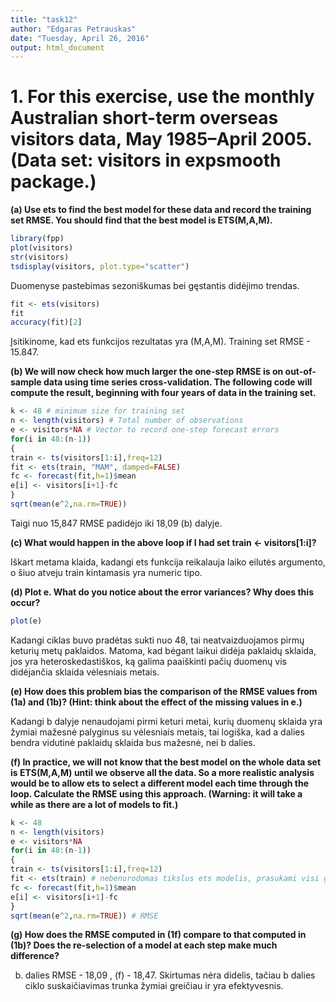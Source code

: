 ```yaml
---
title: "task12"
author: "Edgaras Petrauskas"
date: "Tuesday, April 26, 2016"
output: html_document
---
```


# 1. For this exercise, use the monthly Australian short-term overseas visitors data, May 1985–April 2005. (Data set: visitors in expsmooth package.)

**(a) Use ets to find the best model for these data and record the training set RMSE. You should find that the best model is ETS(M,A,M).**

```r
library(fpp)
plot(visitors)
str(visitors)
tsdisplay(visitors, plot.type="scatter")
```

Duomenyse pastebimas sezoniškumas bei gęstantis didėjimo trendas.

```r
fit <- ets(visitors)
fit
accuracy(fit)[2]
```

Įsitikinome, kad ets funkcijos rezultatas yra (M,A,M). Training set RMSE - 15.847.

**(b) We will now check how much larger the one-step RMSE is on out-of-sample data using time series cross-validation. The following code will compute the result, beginning with four years of data in the training set.**

```r
k <- 48 # minimum size for training set
n <- length(visitors) # Total number of observations
e <- visitors*NA # Vector to record one-step forecast errors
for(i in 48:(n-1))
{
train <- ts(visitors[1:i],freq=12)
fit <- ets(train, "MAM", damped=FALSE)
fc <- forecast(fit,h=1)$mean
e[i] <- visitors[i+1]-fc
}
sqrt(mean(e^2,na.rm=TRUE))
```

Taigi nuo 15,847 RMSE padidėjo iki 18,09 (b) dalyje.

**(c) What would happen in the above loop if I had set train <- visitors[1:i]?**

Iškart metama klaida, kadangi ets funkcija reikalauja laiko eilutės argumento, o šiuo atveju train kintamasis yra numeric tipo.

**(d) Plot e. What do you notice about the error variances? Why does this occur?**

```r
plot(e)
```

Kadangi ciklas buvo pradėtas sukti nuo 48, tai neatvaizduojamos pirmų keturių metų paklaidos. Matoma, kad bėgant laikui didėja paklaidų sklaida, jos yra heteroskedastiškos, ką galima paaiškinti pačių duomenų vis didėjančia sklaida vėlesniais metais.

**(e) How does this problem bias the comparison of the RMSE values from (1a) and (1b)? (Hint: think about the effect of the missing values in e.)**

Kadangi b dalyje nenaudojami pirmi keturi metai, kurių duomenų sklaida yra žymiai mažesnė palyginus su vėlesniais metais, tai logiška, kad a dalies bendra vidutinė paklaidų sklaida bus mažesnė, nei b dalies. 

**(f) In practice, we will not know that the best model on the whole data set is ETS(M,A,M) until we observe all the data. So a more realistic analysis would be to allow ets to select a different model each time through the loop. Calculate the RMSE using this approach. (Warning: it will take a while as there are a lot of models to fit.)**

```r
k <- 48
n <- length(visitors) 
e <- visitors*NA 
for(i in 48:(n-1))
{
train <- ts(visitors[1:i],freq=12)
fit <- ets(train) # nebenurodomas tikslus ets modelis, prasukami visi galimi variantai
fc <- forecast(fit,h=1)$mean 
e[i] <- visitors[i+1]-fc
}
sqrt(mean(e^2,na.rm=TRUE)) # RMSE
```

**(g) How does the RMSE computed in (1f) compare to that computed in (1b)? Does the re-selection of a model at each step make much difference?**

(b) dalies RMSE - 18,09 , (f) - 18,47. Skirtumas nėra didelis, tačiau b dalies ciklo suskaičiavimas trunka žymiai greičiau ir yra efektyvesnis.

